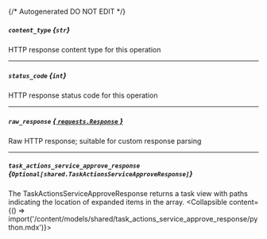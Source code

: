 {/* Autogenerated DO NOT EDIT  */}

##### `content_type` *{`str`}*
HTTP response content type for this operation

---
##### `status_code` *{`int`}*
HTTP response status code for this operation

---
##### `raw_response` [*{ `requests.Response` }*](https://requests.readthedocs.io/en/latest/api/#requests.Response)
Raw HTTP response; suitable for custom response parsing

---
##### `task_actions_service_approve_response` *{`Optional[shared.TaskActionsServiceApproveResponse]`}*
The TaskActionsServiceApproveResponse returns a task view with paths indicating the location of expanded items in the array.
<Collapsible content={() => import('/content/models/shared/task_actions_service_approve_response/python.mdx')}>
</Collapsible>

